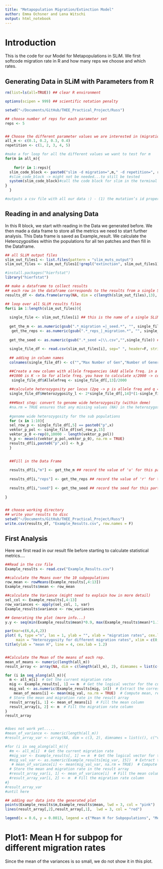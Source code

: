 ```yaml
---
title: "Metapopulation Migration/Extinction Model"
author: Emma Ochsner and Lena Witschi
output: html_notebook
---
```


# Introduction

This is the code for our Model for Metapopulations in SLiM. We first softcode migration rate in R and how many reps we choose and which rates.

## Generating Data in SLiM with Parameters from R

```r

rm(list=ls(all=TRUE)) ## clear R environment

options(scipen = 999) ## scientific notation penalty

setwd("~/Documents/GitHub/THEE_Practical_Project/Russ")

## choose number of reps for each parameter set
reps <- 5


## Choose the different parameter values we are interested in (migration rate)
all_m <- c(0.1, 0.2, 0.3, 0.4)
repetition <- c(1, 2, 3, 4, 5)

#make a for loop for all the different values we want to test for m 
for(m in all_m){
  
    for(r in 1:reps){
  slim_code_block <- paste0("slim -d migration=",m," -d repetition=", r," metapop_script_basic_test.slim")
  #slim_code_block -> might not be needed...to still be tested
  system(slim_code_block)#call the code block for slim in the terminal via bash, system invokes the OS command specified by command.
}
  }

#outputs a csv file with all our data :) - (1) the mutation’s id property, (2) the identifier of its mutation type, (3) its position, (4) its selection coefficient, (5) its dominance coefficient, (6) origin subpopulation identifier, (7) origin tick, and (8) prevalence.


```

## Reading in and analysing Data

In this R block, we start with reading in the Data we generated before. We then made a data frame to store all the metrics we need to start further analysis. This Data frame is saved as Example_result. 
We calculate the Heterozygosities within the populations for all ten patches and then fill in the Dataframe. 

```r
## all SLiM output files
slim_out_files1 <- list.files(pattern = "slim_muts_output")
slim_out_files <- slim_out_files1[!grepl("extinction", slim_out_files1)]

#install.packages("hierfstat")
library("hierfstat")

## make a dataframe to collect results
## each row in the dataframe corresponds to the results from a single SLiM simulation run
results_df <- data.frame(array(NA, dim = c(length(slim_out_files),13), dimnames = list(c(),c("m","reps","seed","p1", "p2", "p3", "p4", "p5", "p6", "p7", "p8", "p9", "p10"))))

## loop over all SLiM results files
for(i in 1:length(slim_out_files)){ 
  
  single_file <- slim_out_files[i] ## this is the name of a single SLiM result file
  
  get_the_m <- as.numeric(gsub(".*_migration =|_seed.*", "", single_file))## here we use gsub() to get the value of 'm' that we saved in the name of the results file
   get_the_reps <- as.numeric(gsub(".*_reps_|_migration.*", "", single_file)) ## do the same for reps
  
  get_the_seed <- as.numeric(gsub(".*_seed =|\\.csv","",single_file)) ## and for the seed....
  
  single_file_df <- read.csv(slim_out_files[i], sep=" ", header=F, stringsAsFactors=F) ## read the data in the SLiM results file into R
  
  ## adding in column names
  colnames(single_file_df) <- c("","Max Number of Gen","Number of Generations", "", "Deme", "mut id", "mut typ", "position on gemome", "fitness", "dominance", "original deme", "gen mut occured", "number of indiv. with mut")

  ##Create a new column with allele frequencies (Add allele freq. in a separate row (for each file))
  ##1000 is K -> So for allele freq. you have to calculate x/2000 -> consider we have diploid individuals and K=1000 -> 2000 alleles
   single_file_df$Allelefreq <- single_file_df[,13]/2000
   
  ##calculate heterozygosity per locus (2pq -> p is allele freq and q = 1-p) (within deme)
  single_file_df$Heterozygosity_l <- 2*single_file_df[,14]*(1-single_file_df[,14])
  
  ###Next step: convert to genome wide heterozygosity (within deme)
  #na.rm = TRUE ensures that any missing values (NA) in the heterozygosity column are ignored during the calculation.
  
  #genome wide heterozygosity for the sub populations
  for (x in 1:10){
  sel_row_p <- single_file_df[,5] == paste0("p",x)
  vektor_p_pol <- single_file_df[sel_row_p,15]
  vektor_p_0 <-rep(0,10000 - length(vektor_p_pol))
  h_p <- mean(c(vektor_p_pol,vektor_p_0), na.rm = TRUE)
  results_df[i,paste0("p",x)] <- h_p
  }
  

  ##Fill in the Data Frame  
  
  results_df[i,"m"] <- get_the_m ## record the value of 'u' for this particular results file
  
  results_df[i,"reps"] <- get_the_reps ## record the value of 'r' for this particular results file
  
  results_df[i,"seed"] <- get_the_seed ## record the seed for this particular results file (this lets us keep track of individual reps of a give parameter combination), ie, maybe we did 5 reps of u=1e-8 and r=1e-8, so we will have 5 rows for these specific parameter values
  
}


## choose working directory
## write your results to disc
setwd("~/Documents/GitHub/THEE_Practical_Project/Russ")
write.csv(results_df, "Example_Results.csv", row.names = F)


```


## First Analysis 

Here we first read in our result file before starting to calculate statistical metrics....

````r

##Read in the csv file
Example_results <- read.csv("Example_Results.csv")

##calculate the Means over the 10 subpopulations
row_mean <- rowMeans(Example_results[,4:13])
Example_results$mean <- row_mean

##calculate the Variance (might need to explain how in more detail)
sel_col <- Example_results[,4:13]
row_variances <- apply(sel_col, 1, var)
Example_results$variance <- row_variances

## Generating the plot (more info...)
y.y <- seq(min(Example_results$mean)*0.9, max(Example_results$mean)*1.1, length.out = 2)

par(mar=c(6,6,4,2))
plot( 0, type ="n", las = 1, ylab = "", xlab = "migration rates", cex.lab = 1.2, cex.main = 1.6,
     main = "Heterozygosity for different migration rates", xlim = c(0,1), ylim = y.y, lwd = 2)
title(ylab = "mean H", line = 4, cex.lab = 1.2)


##Calculate the Mean of the means of each rep.
mean_of_means <- numeric(length(all_m))
result_array <- array(NA, dim = c(length(all_m), 2), dimnames = list(c(), c("mean", "mig")))

for (i in seq_along(all_m)){
  m <- all_m[i]  # Get the current migration rate
  mig <- Example_results[, 1] == m  # Get the logical vector for the current migration rate
  mig_val <- as.numeric(Example_results[mig, 14])  # Extract the corresponding values from the 14th column
    mean_of_means[i] <- mean(mig_val, na.rm = TRUE)  # Compute mean, removing NA values
  # Store the mean and migration rate in the result array
  result_array[i, 1] <- mean_of_means[i]  # Fill the mean column
  result_array[i, 2] <- m  # Fill the migration rate column
}
result_array


#does not work yet.....
#mean_of_variance <- numeric(length(all_m))
#result_array_var <- array(NA, dim = c(3, 2), dimnames = list(c(), c("variance", "mig")))

#for (i in seq_along(all_m)){
  #m <- all_m[i]  # Get the current migration rate
  #mig_var <- Example_results[, 1] == m  # Get the logical vector for the current migration rate
  #mig_val_var <- as.numeric(Example_results[mig_var, 15])  # Extract the corresponding values from the 14th column
   # mean_of_variance[i] <- mean(mig_val_var, na.rm = TRUE)  # Compute mean, removing NA values
  # Store the mean and migration rate in the result array
  #result_array_var[i, 1] <- mean_of_variance[i]  # Fill the mean column
  #result_array_var[i, 2] <- m  # Fill the migration rate column
#}
#result_array_var
#until here 

## adding our data into the generated plot
points(Example_results$m,Example_results$mean, lwd = 3, col = "pink")
lines(result_array[,2],result_array[,1],  lwd = 3, col = "red")

legend(x = 0.6, y = 0.0013, legend = c("Mean H for Subpopulations", "Mean of all Means"), lwd = c(3,3), cex = 0.75, col = c("pink", "red"), bty = "n")


````

# Plot1: Mean H for subpop for different migration rates
Since the mean of the variances is so small, we do not show it in this plot. 